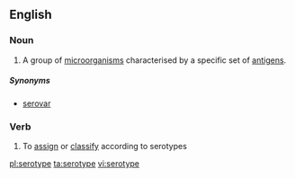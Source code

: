 ==English==

===Noun===
{{en-noun}}

# A group of [[microorganism]]s characterised by a specific set of [[antigen]]s.

=====Synonyms=====
* [[serovar]]

===Verb===
{{en-verb|serotyp}}

# To [[assign]] or [[classify]] according to serotypes

[[pl:serotype]]
[[ta:serotype]]
[[vi:serotype]]